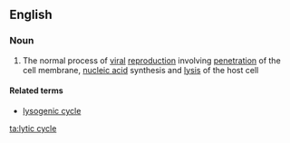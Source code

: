==English==

===Noun===
{{wikipedia}}
{{en-noun|head=[[lytic]] [[cycle]]}}

# {{label|en|biology}} The normal process of [[viral]] [[reproduction]] involving [[penetration]] of the cell membrane, [[nucleic acid]] synthesis and [[lysis]] of the host cell

====Related terms====
* [[lysogenic cycle]]

[[ta:lytic cycle]]